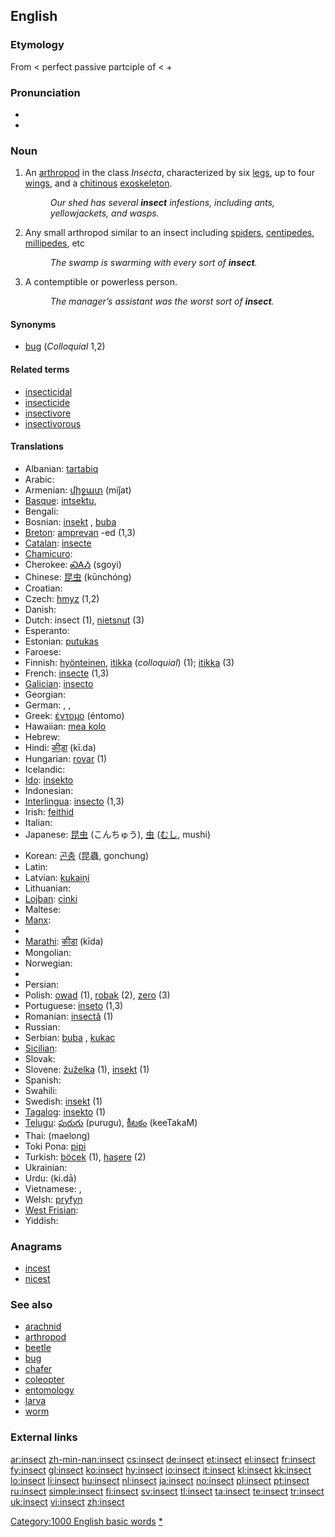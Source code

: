 ==English==

===Etymology===
From {{etyl|la|en}} {{term|insectum||cut up|lang=la}} < perfect passive partciple of {{term|inseco|insecō|I cut up|lang=la}} < {{term|in-||lang=la}} + {{term|seco|secō|I cut|lang=la}}

===Pronunciation===
* {{audio|en-us-insect.ogg|Audio (US)}}
* {{rhymes|ɛkt}}

===Noun===
{{en-noun}}

# An [[arthropod]] in the class ''Insecta'', characterized by six [[leg]]s, up to four [[wing]]s, and a [[chitin]]ous [[exoskeleton]].
#: ''Our shed has several '''insect''' infestions, including ants, yellowjackets, and wasps.''
# {{colloquial}} Any small arthropod similar to an insect including [[spider]]s, [[centipede]]s, [[millipede]]s, etc
#: ''The swamp is swarming with every sort of '''insect'''.''
# A contemptible or powerless person.
#: ''The manager’s assistant was the worst sort of '''insect'''.''

====Synonyms====
* [[bug]] (''Colloquial'' 1,2)

====Related terms====
* [[insecticidal]]
* [[insecticide]]
* [[insectivore]]
* [[insectivorous]]

====Translations====
{{trans-top|arthropod}}
* Albanian: [[tartabiq]]
* Arabic: {{t-|ar|حشرة|f|alt=حَشَرة|tr=Hashara(t)}}
* Armenian: [[միջատ]] (miǰat)
* [[Basque]]: [[intsektu]],  {{t-|eu|zomorro|xs=Basque}}
* Bengali: {{tø|bn|পোকা|tr=pokā|sc=Beng}}
* Bosnian: [[insekt]] {{m}}, [[buba]] {{f}}
* [[Breton]]: [[amprevan]] {{m}} -ed {{p}} (1,3)<!--Are numbers here even needed anymore?-->
* [[Catalan]]: [[insecte]]
* [[Chamicuro]]: {{tø|ccc|sokajsu}}
* Cherokee: [[ᏍᎪᏱ]] (sgoyi)
* Chinese: [[昆虫]] (kūnchóng)
* Croatian: {{t-|hr|kukac|m|alt=kúkac}}
* Czech: [[hmyz]] {{m}} (1,2)<!--Numbers? Still?-->
* Danish: {{t-|da|insekt}}
* Dutch: insect {{n}} (1), [[nietsnut]] (3)
* Esperanto: {{t-|eo|insekto|xs=Esperanto}}
* Estonian: [[putukas]]
* Faroese: {{t-|fo|skordýr|xs=Faroese}}
* Finnish: [[hyönteinen]], [[itikka]] (''colloquial'') (1); [[itikka]] (3)
* French: [[insecte]] {{m}} (1,3)
* [[Galician]]: [[insecto]]
* Georgian: {{t-|ka|მწერი|tr=mts‘eri|sc=Geor|xs=Georgian}}
* German: {{t+|de|Insekt|n}}, {{t-|de|Kerbtier}}, {{t+|de|Kerf}}
* Greek: [[έντομο]] {{n}} (éntomo)
* Hawaiian: [[mea kolo]]
* Hebrew: {{t+|he|חרק|m|tr=kharák}}
* Hindi: [[कीड़ा]] (kī.da)
* Hungarian: [[rovar]] (1)
* Icelandic: {{t+|is|skordýr}}
* [[Ido]]: [[insekto]]
* Indonesian: {{t+|id|serangga|xs=Indonesian}}
* [[Interlingua]]: [[insecto]] (1,3)
* Irish: [[feithid]]
* Italian: {{t+|it|insetto}}
* Japanese: [[昆虫]] (こんちゅう), [[虫]] ([[むし]], mushi)
{{trans-mid}}
* Korean: [[곤충]] (昆蟲, gonchung)
* Latin: {{t|la|insectum|n|alt=īnsectum}}
* Latvian: [[kukaiņi]]
* Lithuanian: {{t-|lt|vabzdys|m|xs=Lithuanian}}
* [[Lojban]]: [[cinki]]
* Maltese: {{t-|mt|insett|m|xs=Maltese}}
* [[Manx]]: {{t-|gv|beisteig|xs=Manx}}
* {{trreq|Maori}}
* [[Marathi]]: [[कीडा]] (kīda)
* Mongolian: {{t-|mn|шавьж|tr=šav'ž|sc=Cyrl|xs=Mongolian}}
* Norwegian: {{t+|no|insekt|n}}
* {{trreq|Old English}}
* Persian: {{t+|fa|حشره|xs=Persian}}
* Polish: [[owad]] {{m}} (1), [[robak]] {{m}} (2), [[zero]] {{n}} (3)
* Portuguese: [[inseto]] {{m}} (1,3)
* Romanian: [[insectă]] {{f}} (1)
* Russian: {{t+|ru|насекомое|n|tr=nasekómoje}}
* Serbian: [[buba]] {{f}}, [[kukac]] {{m}}
* [[Sicilian]]: {{t|scn|insettu|m|xs=Sicilian}}
* Slovak: {{t-|sk|hmyz}}
* Slovene: [[žuželka]] {{f}} (1), [[insekt]] {{m}} (1)
* Spanish: {{t+|es|insecto|m}}
* Swahili: {{t+|sw|mdudu|xs=Swahili}}
* Swedish: [[insekt]] {{c}} (1)
* [[Tagalog]]: [[insekto]] {{f}} (1)
* [[Telugu]]: [[పురుగు]] (purugu), [[కీటకం]] (keeTakaM)
* Thai: {{Thai|[[แมลง]]}} (maelong)
* Toki Pona: [[pipi]]
* Turkish: [[böcek]] (1), [[haşere]] (2)
* Ukrainian: {{t+|uk|комаха|f|xs=Ukrainian}}
* Urdu: {{ur-Arab|[[کیڑا]]}} (ki.dā)
* Vietnamese: {{t+|vi|sâu bọ|xs=Vietnamese}}, {{t+|vi|côn trùng|xs=Vietnamese}}
* Welsh: [[pryfyn]]
* [[West Frisian]]: {{t|fy|ynsekt|xs=West Frisian}}
* Yiddish: {{t-|yi|אינסעקט|tr=insekt|xs=Yiddish}}
{{trans-bottom}}

===Anagrams===
* [[incest]]
* [[nicest]]

===See also===
* [[arachnid]]
* [[arthropod]]
* [[beetle]]
* [[bug]]
* [[chafer]]
* [[coleopter]]
* [[entomology]]
* [[larva]]
* [[worm]]

===External links===
{{projectlinks
|pedia
|species
|page2=insecta
|quote
|commons}}

[[Category:1000 English basic words]]
[[Category:Insects|*]]

[[ar:insect]]
[[zh-min-nan:insect]]
[[cs:insect]]
[[de:insect]]
[[et:insect]]
[[el:insect]]
[[fr:insect]]
[[fy:insect]]
[[gl:insect]]
[[ko:insect]]
[[hy:insect]]
[[io:insect]]
[[it:insect]]
[[kl:insect]]
[[kk:insect]]
[[lo:insect]]
[[li:insect]]
[[hu:insect]]
[[nl:insect]]
[[ja:insect]]
[[no:insect]]
[[pl:insect]]
[[pt:insect]]
[[ru:insect]]
[[simple:insect]]
[[fi:insect]]
[[sv:insect]]
[[tl:insect]]
[[ta:insect]]
[[te:insect]]
[[tr:insect]]
[[uk:insect]]
[[vi:insect]]
[[zh:insect]]